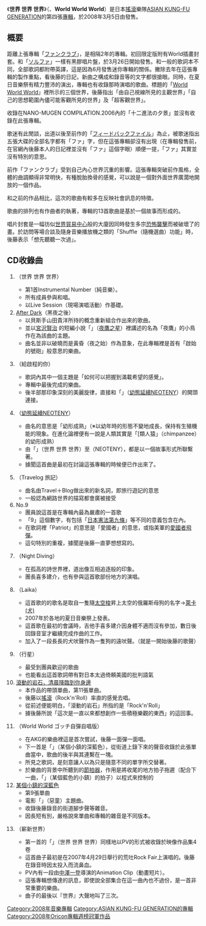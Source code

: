 {{Album infobox |    
|  Name        = 世界 世界 世界
|  Type        = [[專輯|專輯]]
|  Artist      = [[ASIAN_KUNG-FU_GENERATION|ASIAN KUNG-FU GENERATION]]  
|  Cover       = World_World_World_CD_Cover.jpg
|  Released    = 2008年3月5日
|  Recorded    =
|  Genre       = [[日本搖滾樂|日本搖滾樂]]
|  Length      = 44分08秒
|  Label       = {{tsl|ja|Ki/oon Records|Ki/oon Records}}
|  Last album  = [[Feedback_File|Feedback File]]<br/>（2006年）
|  This album  = '''世界 世界 世界'''<br/>（2008年）
|  Next album  = [[至今未見的明天|至今未見的明天]]<br/>（2008年）  
}}
{{japanese|japanese=ワールド ワールド ワールド|romaji=Wārudo Wārudo Wārudo}}

《'''世界 世界 世界'''》（'''{{lang|ja|ワールド ワールド ワールド}}'''、'''World World World'''）是日本[[搖滾|搖滾]]樂隊[[ASIAN_KUNG-FU_GENERATION|ASIAN KUNG-FU GENERATION]]的第四張[[專輯|專輯]]，於2008年3月5日由{{tsl|ja|Ki/oon Records|Ki/oon Records}}發售。

== 概要 ==
距離上張專輯「[[ファンクラブ|ファンクラブ]]」，是相隔2年的專輯。初回限定版附有World插畫封套。和「[[ソルファ|ソルファ]]」一樣有黑膠唱片盤，於3月26日開始發售。和一般的歌詞本不同，全部歌詞都附帶英譯，這是因為6月發售迷你專輯的關係。撇除去年在這張專輯的製作重點，看後藤的日記，新曲之構成和錄音等的文字都很搶眼。同時，在夏日音樂祭有精力豐沛的演出，專輯也有收錄那時演唱的歌曲。標題的「[[World_World_World|World World World]]」裡所示的三個世界，後藤指出「由自己視線所見的主觀世界」「自己的思想範圍內儘可能客觀所見的世界」及「超客觀世界」。

收錄在NANO-MUGEN COMPILATION.2006內的「十二進法の夕景」並沒有收錄在此張專輯。

歌迷有此閒談，出道以後至前作的「[[フィードバックファイル|フィードバックファイル]]」為止，被歌迷指出五張大碟的全部名字都有「ファ」字，但在這張專輯卻沒有出現（在專輯發售前，在官網內後藤本人的日記裡並沒有「ファ」這個字眼）順便一提，「ファ」其實並沒有特別的意思。

前作「ファンクラブ」受到自己內心世界沉重的影響。這張專輯突破前作風格，全體的曲調顯得非常明快，有種脫胎換骨的感覺，可以說是一個對外面世界廣濶地開放的一個作品。

和之前的作品相比，這次的歌曲有較多在反映社會訊息的特徵。

歌曲的排列也有作曲者的執著，專輯的13首歌曲是基於一個故事而形成的。

唱片封套是一幅彷似[[世界貿易中心|世界貿易中心]]般的大廈因同時發生多宗[[恐怖襲擊|恐怖襲擊]]而被破壞了的畫。於訪問等場合談及隨身音樂播放機之類的「Shuffle（隨機選曲）功能」時，後藤表示「想先聽聽一次過」。

== CD收錄曲 ==
#{{lang|ja|ワールド ワールド ワールド}}（世界 世界 世界）
#*第1首Instrumental Number（純音樂）。
#*所有成員參與和唱。
#*以Live Session（現場演唱活動）作基礎。
#[[After_Dark|After Dark]]（黑夜之後）
#*以貝斯手山田貴洋所持的概念重新組合作出來的歌曲。
#*並以[http://www.wisknow.com/version/ad/lw004_author.html 宮沢賢治] {{Wayback|url=http://www.wisknow.com/version/ad/lw004_author.html |date=20120418192821 }}的短編小說「{{lang|ja|よだかの星}}」（[[夜鷹之星|夜鷹之星]]）裡講述的名為「夜鷹」的小鳥作在為該曲的主題。
#*曲名並非以破曉而是黃昏（夜之始）作為意象，在此專輯裡是首有「啟始的號砲」般意思的樂曲。
#{{lang|ja|旅立つ君へ}}（給啟程的你）
#*歌詞內其中一個主題是「如何可以把握到滿載希望的感覺」。
#*專輯中最後完成的樂曲。
#*後半部那印象深刻的美麗旋律，直接和「{{lang|ja|ネオテニー}}」（[[幼態延續|幼態延續]]NEOTENY）的開頭連接。
#{{lang|ja|ネオテニー}}（[[幼態延續|幼態延續]]NEOTENY）
#*曲名的意思是「幼形成熟」（※以幼年時的形態不變地成長，保持有生殖機能的現象。在進化論裡便有一說是人類其實是「[類人猿」（chimpanzee）的幼形成熟）
#*由「{{lang|ja|ワールド ワールド ワールド}}」（世界 世界 世界）至{{lang|ja|ネオテニー}}（NEOTENY），都是以一個故事形式所聯繫著。
#*據聞這首曲是最初在討論這張專輯的時候便已作出來了。
#{{lang|ja|トラベログ}}（Travelog 旅記）
#*曲名由Travel＋Blog做出來的新名詞，即旅行遊記的意思
#*一般認為網路世界的描寫都會廣被接受
#No.9
#*團員說這首是在專輯內最為嚴肅的一首歌
#*「9」這個數字，有包括「[[日本憲法第九條|日本憲法第九條]]」等不同的意義包含在內。
#*在歌詞裡「Patriot」的意思是「愛國者」的意思，或指美軍的[[愛國者飛彈|愛國者飛彈]]。
#*這句特別的重複，據聞是後藤一直夢想想寫的。
#{{lang|ja|ナイトダイビング}}（Night Diving）
#*在孤高的詩世界裡，道出像互相追逐般的印象。
#*團長喜多建介，也有參與這首歌部份地方的演唱。
#{{lang|ja|ライカ}}（Laika）
#*這首歌的的歌名是取自一隻隨[[太空梭|太空梭]]昇上太空的俄羅斯母狗的名字→[[萊卡_(犬)|萊卡 (犬)]]
#*2007年於各地的夏日音樂祭上發表。
#*這首歌在最初的會議時，吉他手喜多建介因身體不適而沒有參加，數日後回錄音室才繼續完成作曲的工作。
#*加入了一段長長的犬吠聲作為一隻狗的遠吠聲。（就是一開始後藤的歌聲）
#{{lang|ja|惑星}}（行星）
#*最受到團員歡迎的歌曲
#*也能看出這首歌詞帶有對日本太過倚頼美國的批判語氣
#[[滾動的岩石，清晨降臨到你身邊|滾動的岩石，清晨降臨到你身邊]]
#*本作品的帶頭單曲，第11張單曲。
#*後藤以[[搖滾|搖滾]]（Rock'n'Roll）率直的感覺去唱。
#*從前述便能明白，「滾動的岩石」所指的是「Rock'n'Roll」
#*據後藤所說「這次是一直以來都想創作一些積極樂觀的東西」的這回事。
#{{lang|ja|ワールド ワールド}}（World World ゴッチ自彈自唱版）
#*在AKG的樂曲裡這是首次嘗試，後藤一面彈一面唱。
#*下一首是「{{lang|ja|或る街の群青}}」（某個小鎮的深藍色），從街道上錄下來的聲音收錄於此張單曲當中，歌曲的後半與其連繫在一塊。
#*所見之歌詞，是刻意讓人以為只是隨意不同的單字所交替著。
#*於樂曲的背景中所聽到的[[節拍器|節拍器]]，作用是將收尾的地方拍子拖遲（配合下一曲，「{{lang|ja|或る街の群青}}」（某個藍色的小鎮）的拍子）以程式來控制的
#[[某個小鎮的深藍色|某個小鎮的深藍色]]
#*第9張單曲
#*電影「{{lang|ja|鉄コン筋クリート}}」（惡童）主題曲。
#*收錄後藤錄音的街道腳步聲等雜音。
#*因長短有別，嚴格說來單曲和專輯的雜音是不同版本。
#{{lang|ja|新しい世界}}（嶄新世界）
#*第一首的「{{lang|ja|ワールド　ワールド　ワールド}}」（世界 世界 世界）同樣地以PV的形式被收錄於映像作品集4卷
#*這首曲子最初是在2007年4月29日舉行的荒吐Rock Fair上演唱的。後藤在錄音時因太投入而流鼻血。
#*PV內有一段由[[中澤一登|中澤一登]]導演的Animation Clip（動畫短片）。
#*這張專輯想傳達的訊息，即使說全部集合在這一曲內也不過份，是一首非常重要的樂曲。
#*曲子的最後以『世界』大聲地叫了三次。

{{ASIAN KUNG-FU GENERATION}}
{{Oricon專輯週榜冠軍 (2008年)|2008年3月17日}}

{{DEFAULTSORT:World World World}}
[[Category:2008年音樂專輯|Category:2008年音樂專輯]]
[[Category:ASIAN_KUNG-FU_GENERATION的專輯|Category:ASIAN KUNG-FU GENERATION的專輯]]
[[Category:2008年Oricon專輯週榜冠軍作品|Category:2008年Oricon專輯週榜冠軍作品]]